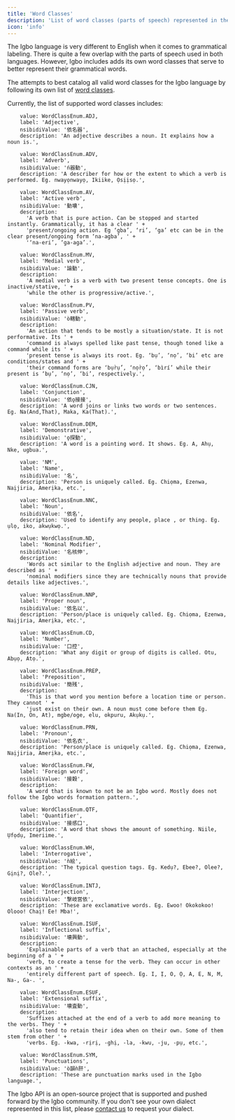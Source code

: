 ```yaml
---
title: 'Word Classes'
description: 'List of word classes (parts of speech) represented in the Igbo API'
icon: 'info'
---
```


The Igbo language is very different to English when it comes to grammatical labeling. There is quite a few overlap with
the parts of speech used in both languages. However, Igbo includes adds its own word classes that serve to better represent
their grammatical words.

The attempts to best catalog all valid word classes for the Igbo language by following its
own list of [word classes](https://github.com/nkowaokwu/igbo_api/master/src/shared/constants/WordClass.ts).

Currently, the list of supported word classes includes:

```
    value: WordClassEnum.ADJ,
    label: 'Adjective',
    nsibidiValue: '依名器',
    description: 'An adjective describes a noun. It explains how a noun is.',

    value: WordClassEnum.ADV,
    label: 'Adverb',
    nsibidiValue: 'ń器動',
    description: 'A describer for how or the extent to which a verb is performed. Eg. nwayọnwayọ, Ikiike, Ọsịịsọ.',

    value: WordClassEnum.AV,
    label: 'Active verb',
    nsibidiValue: '動壊',
    description:
      'A verb that is pure action. Can be stopped and started instantly. Grammatically, it has a clear ' +
      'present/ongoing action. Eg ‘gba’, ‘ri’, ‘ga’ etc can be in the clear present/ongoing form ‘na-agba’, ' +
      '‘na-eri’, ‘ga-aga’.',

    value: WordClassEnum.MV,
    label: 'Medial verb',
    nsibidiValue: '論動',
    description:
      'A medial verb is a verb with two present tense concepts. One is inactive/stative, ' +
      'while the other is progressive/active.',

    value: WordClassEnum.PV,
    label: 'Passive verb',
    nsibidiValue: 'ò轄動',
    description:
      'An action that tends to be mostly a situation/state. It is not performative. Its ' +
      'command is always spelled like past tense, though toned like a command while its ' +
      'present tense is always its root. Eg. ‘bụ’, ‘nọ’, ‘bi’ etc are conditions/states and ' +
      'their command forms are ‘bụ̀rụ́’, ‘nọ̀rọ́’, ‘bìrí’ while their present is ‘bụ’, ‘nọ’, ‘bi’, respectively.',

    value: WordClassEnum.CJN,
    label: 'Conjunction',
    nsibidiValue: '依ǫ接接',
    description: 'A word joins or links two words or two sentences. Eg. Na(And,That), Maka, Ka(That).',

    value: WordClassEnum.DEM,
    label: 'Demonstrative',
    nsibidiValue: 'ǫ探動',
    description: 'A word is a pointing word. It shows. Eg. A, Ahụ, Nke, ugbua.',

    value: 'NM',
    label: 'Name',
    nsibidiValue: '名',
    description: 'Person is uniquely called. Eg. Chiọma, Ezenwa, Naịjiria, Amerịka, etc.',

    value: WordClassEnum.NNC,
    label: 'Noun',
    nsibidiValue: '依名',
    description: 'Used to identify any people, place , or thing. Eg. ụlọ, iko, akwụkwọ.',

    value: WordClassEnum.ND,
    label: 'Nominal Modifier',
    nsibidiValue: '名核伸',
    description:
      'Words act similar to the English adjective and noun. They are described as ' +
      'nominal modifiers since they are technically nouns that provide details like adjectives.',

    value: WordClassEnum.NNP,
    label: 'Proper noun',
    nsibidiValue: '依名以',
    description: 'Person/place is uniquely called. Eg. Chiọma, Ezenwa, Naịjiria, Amerịka, etc.',

    value: WordClassEnum.CD,
    label: 'Number',
    nsibidiValue: '口控',
    description: 'What any digit or group of digits is called. Otu, Abụọ, Atọ.',

    value: WordClassEnum.PREP,
    label: 'Preposition',
    nsibidiValue: '簡残',
    description:
      'This is that word you mention before a location time or person. They cannot ' +
      'just exist on their own. A noun must come before them Eg. Na(In, On, At), mgbe/oge, elu, okpuru, Akụkụ.',

    value: WordClassEnum.PRN,
    label: 'Pronoun',
    nsibidiValue: '依名衣',
    description: 'Person/place is uniquely called. Eg. Chiọma, Ezenwa, Naịjiria, Amerịka, etc.',

    value: WordClassEnum.FW,
    label: 'Foreign word',
    nsibidiValue: '接穀',
    description:
      'A word that is known to not be an Igbo word. Mostly does not follow the Igbo words formation pattern.',

    value: WordClassEnum.QTF,
    label: 'Quantifier',
    nsibidiValue: '接感口',
    description: 'A word that shows the amount of something. Niile, Ụfọdụ, Imeriime.',

    value: WordClassEnum.WH,
    label: 'Interrogative',
    nsibidiValue: 'ǹ絵',
    description: 'The typical question tags. Eg. Kedụ?, Ebee?, Olee?, Gịnị?, Ole?.',

    value: WordClassEnum.INTJ,
    label: 'Interjection',
    nsibidiValue: '撃岐営依',
    description: 'These are exclamative words. Eg. Ewoo! Okokokoo! Olooo! Chaị! Ee! Mba!',

    value: WordClassEnum.ISUF,
    label: 'Inflectional suffix',
    nsibidiValue: '壊興動',
    description:
      'Explainable parts of a verb that an attached, especially at the beginning of a ' +
      'verb, to create a tense for the verb. They can occur in other contexts as an ' +
      'entirely different part of speech. Eg. I, Ị, O, Ọ, A, E, N, M, Na-, Ga-. ',

    value: WordClassEnum.ESUF,
    label: 'Extensional suffix',
    nsibidiValue: '壊査動',
    description:
      'Suffixes attached at the end of a verb to add more meaning to the verbs. They ' +
      'also tend to retain their idea when on their own. Some of them stem from other ' +
      'verbs. Eg. -kwa, -rịrị, -ghị, -la, -kwu, -ju, -pụ, etc.',

    value: WordClassEnum.SYM,
    label: 'Punctuations',
    nsibidiValue: 'ò韻ǹ肝',
    description: 'These are punctuation marks used in the Igbo language.',

```

The Igbo API is an open-source project that is supported and pushed forward by the Igbo community.
If you don't see your own dialect represented in this list, please [contact us](mailto:kedu@nkowaokwu.com) to request your dialect.
